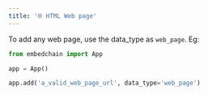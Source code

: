 ---
title: '🌐 HTML Web page'
---

To add any web page, use the data_type as `web_page`. Eg:

```python
from embedchain import App

app = App()

app.add('a_valid_web_page_url', data_type='web_page')
```
